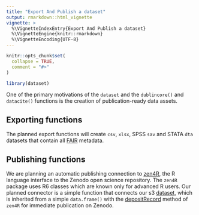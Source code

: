 ```yaml
---
title: "Export And Publish a dataset"
output: rmarkdown::html_vignette
vignette: >
  %\VignetteIndexEntry{Export And Publish a dataset}
  %\VignetteEngine{knitr::rmarkdown}
  %\VignetteEncoding{UTF-8}
---
```


```r
knitr::opts_chunk$set(
  collapse = TRUE,
  comment = "#>"
)
```

```r
library(dataset)
```

One of the primary motivations of the `dataset` and the `dublincore()` and `datacite()` functions is the creation of publication-ready data assets. 

## Exporting functions

The planned export functions will create `csv`, `xlsx`, SPSS `sav` and STATA `dta` datasets that contain all [FAIR](https://www.go-fair.org/fair-principles/) metadata.

## Publishing functions

We are planning an automatic publishing connection to [zen4R](https://github.com/eblondel/zen4R), the R language interface to the Zenodo open science repository. The `zen4R` package uses R6 classes which are known only for advanced R users. Our planned connector is a simple function that connects our s3 [dataset](), which is inherited from a simple `data.frame()` with the [depositRecord](https://github.com/eblondel/zen4R/wiki#ZenodoDeposit-publish) method of `zen4R` for immediate publication on Zenodo. 
